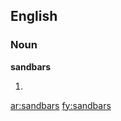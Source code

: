 ==English==

===Noun===
'''sandbars'''

# {{plural of|[[sandbar]]}}

[[ar:sandbars]]
[[fy:sandbars]]